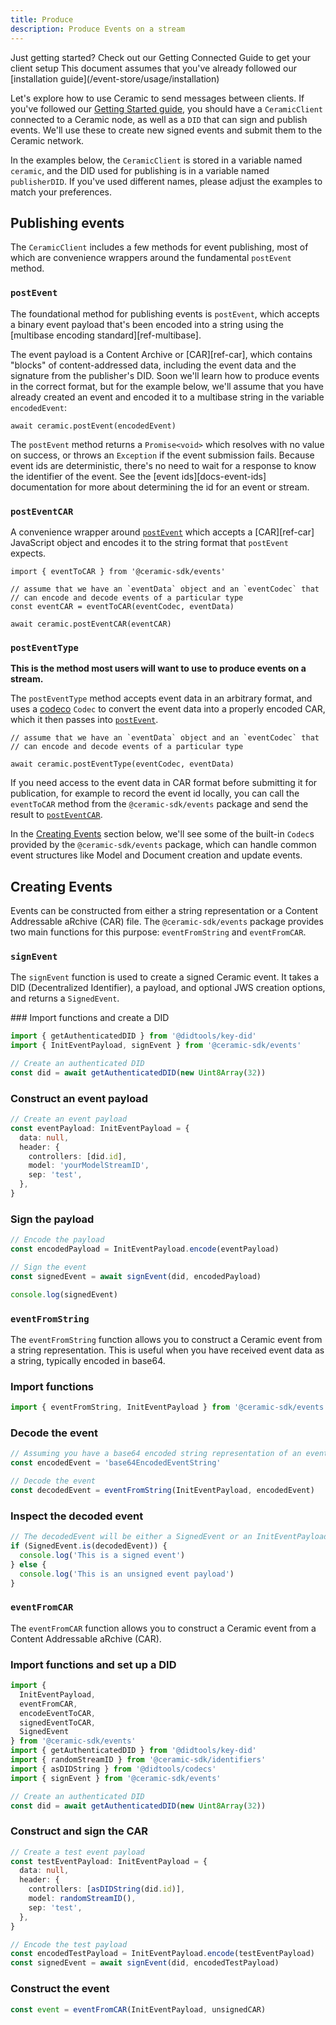 ```yaml
---
title: Produce
description: Produce Events on a stream
---
```



<Callout>
Just getting started? Check out our Getting Connected Guide to get your client setup
This document assumes that you've already followed our [installation guide](/event-store/usage/installation)
</Callout>

Let's explore how to use Ceramic to send messages between clients. If you've followed our [Getting Started guide](/event-store/usage/installation), you should have a `CeramicClient` connected to a Ceramic node, as well as a `DID` that can sign and publish events. We'll use these to create new signed events and submit them to the Ceramic network.

In the examples below, the `CeramicClient` is stored in a variable named `ceramic`, and the DID used for publishing is in a variable named `publisherDID`. If you've used different names, please adjust the examples to match your preferences.

## Publishing events

The `CeramicClient` includes a few methods for event publishing, most of which are convenience wrappers around the fundamental `postEvent` method.

### `postEvent`

The foundational method for publishing events is `postEvent`, which accepts a binary event payload that's been encoded into a string using the [multibase encoding standard][ref-multibase].

The event payload is a Content Archive or [CAR][ref-car], which contains "blocks" of content-addressed data, including the event data and the signature from the publisher's DID. Soon we'll learn how to produce events in the correct format, but for the example below, we'll assume that you have already created an event and encoded it to a multibase string in the variable `encodedEvent`:

```tsx
await ceramic.postEvent(encodedEvent)

```

The `postEvent` method returns a `Promise<void>` which resolves with no value on success, or throws an `Exception` if the event submission fails. Because event ids are deterministic, there's no need to wait for a response to know the identifier of the event. See the [event ids][docs-event-ids] documentation for more about determining the id for an event or stream.

### `postEventCAR`

A convenience wrapper around [`postEvent`](#postevent) which accepts a [CAR][ref-car] JavaScript object and encodes it to the string format that `postEvent` expects.

```tsx
import { eventToCAR } from '@ceramic-sdk/events'

// assume that we have an `eventData` object and an `eventCodec` that
// can encode and decode events of a particular type
const eventCAR = eventToCAR(eventCodec, eventData)

await ceramic.postEventCAR(eventCAR)

```

### `postEventType`

**This is the method most users will want to use to produce events on a stream.**

The `postEventType` method accepts event data in an arbitrary format, and uses a [codeco](https://github.com/ceramicnetwork/codeco) `Codec` to convert the event data into a properly encoded CAR, which it then passes into [`postEvent`](#postevent).

```tsx
// assume that we have an `eventData` object and an `eventCodec` that
// can encode and decode events of a particular type

await ceramic.postEventType(eventCodec, eventData)

```

If you need access to the event data in CAR format before submitting it for publication, for example to record the event id locally, you can call the `eventToCAR` method from the `@ceramic-sdk/events` package and send the result to [`postEventCAR`](#posteventcar).

In the [Creating Events](#creating-events) section below, we'll see some of the built-in `Codec`s provided by the `@ceramic-sdk/events` package, which can handle common event structures like Model and Document creation and update events.

## Creating Events

Events can be constructed from either a string representation or a Content Addressable aRchive (CAR) file. The `@ceramic-sdk/events` package provides two main functions for this purpose: `eventFromString` and `eventFromCAR`.

### `signEvent`

The `signEvent` function is used to create a signed Ceramic event. It takes a DID (Decentralized Identifier), a payload, and optional JWS creation options, and returns a `SignedEvent`.

<Steps>
### Import functions and create a DID

```typescript
import { getAuthenticatedDID } from '@didtools/key-did'
import { InitEventPayload, signEvent } from '@ceramic-sdk/events'

// Create an authenticated DID
const did = await getAuthenticatedDID(new Uint8Array(32))
```

### Construct an event payload

```typescript
// Create an event payload
const eventPayload: InitEventPayload = {
  data: null,
  header: {
    controllers: [did.id],
    model: 'yourModelStreamID',
    sep: 'test',
  },
}
```

### Sign the payload

```typescript
// Encode the payload
const encodedPayload = InitEventPayload.encode(eventPayload)

// Sign the event
const signedEvent = await signEvent(did, encodedPayload)

console.log(signedEvent)
```
</Steps>

### `eventFromString`

The `eventFromString` function allows you to construct a Ceramic event from a string representation. This is useful when you have received event data as a string, typically encoded in base64.

<Steps>

### Import functions

```typescript
import { eventFromString, InitEventPayload } from '@ceramic-sdk/events'
```

### Decode the event

```typescript
// Assuming you have a base64 encoded string representation of an event
const encodedEvent = 'base64EncodedEventString'

// Decode the event
const decodedEvent = eventFromString(InitEventPayload, encodedEvent)
```

### Inspect the decoded event

```typescript
// The decodedEvent will be either a SignedEvent or an InitEventPayload
if (SignedEvent.is(decodedEvent)) {
  console.log('This is a signed event')
} else {
  console.log('This is an unsigned event payload')
}
```

</Steps>

### `eventFromCAR`

The `eventFromCAR` function allows you to construct a Ceramic event from a Content Addressable aRchive (CAR).

<Steps>

### Import functions and set up a DID

```typescript
import { 
  InitEventPayload, 
  eventFromCAR, 
  encodeEventToCAR, 
  signedEventToCAR, 
  SignedEvent 
} from '@ceramic-sdk/events'
import { getAuthenticatedDID } from '@didtools/key-did'
import { randomStreamID } from '@ceramic-sdk/identifiers'
import { asDIDString } from '@didtools/codecs'
import { signEvent } from '@ceramic-sdk/events'

// Create an authenticated DID
const did = await getAuthenticatedDID(new Uint8Array(32))
```

### Construct and sign the CAR

```typescript
// Create a test event payload
const testEventPayload: InitEventPayload = {
  data: null,
  header: {
    controllers: [asDIDString(did.id)],
    model: randomStreamID(),
    sep: 'test',
  },
}

// Encode the test payload
const encodedTestPayload = InitEventPayload.encode(testEventPayload)
const signedEvent = await signEvent(did, encodedTestPayload)
```

### Construct the event

```typescript
const event = eventFromCAR(InitEventPayload, unsignedCAR)
```

</Steps>
